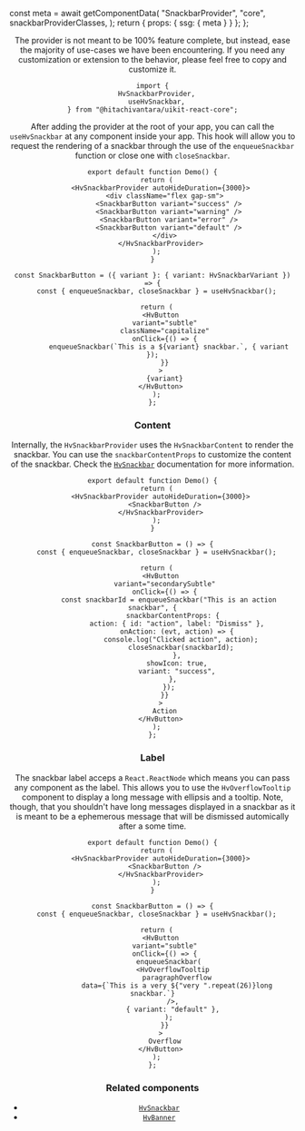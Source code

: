 


  const meta = await getComponentData(
    "SnackbarProvider",
    "core",
    snackbarProviderClasses,
  );
  return { props: { ssg: { meta } } };
};

<Header />

<Callout type="info">
  The provider is not meant to be 100% feature complete, but instead, ease the
  majority of use-cases we have been encountering. If you need any customization
  or extension to the behavior, please feel free to copy and customize it.
</Callout>

```tsx
import {
  HvSnackbarProvider,
  useHvSnackbar,
} from "@hitachivantara/uikit-react-core";
```

After adding the provider at the root of your app, you can call the `useHvSnackbar` at any component inside your app. This hook will allow you to request the rendering of a snackbar through the use of the `enqueueSnackbar` function or close one with `closeSnackbar`.

```tsx live
export default function Demo() {
  return (
    <HvSnackbarProvider autoHideDuration={3000}>
      <div className="flex gap-sm">
        <SnackbarButton variant="success" />
        <SnackbarButton variant="warning" />
        <SnackbarButton variant="error" />
        <SnackbarButton variant="default" />
      </div>
    </HvSnackbarProvider>
  );
}

const SnackbarButton = ({ variant }: { variant: HvSnackbarVariant }) => {
  const { enqueueSnackbar, closeSnackbar } = useHvSnackbar();

  return (
    <HvButton
      variant="subtle"
      className="capitalize"
      onClick={() => {
        enqueueSnackbar(`This is a ${variant} snackbar.`, { variant });
      }}
    >
      {variant}
    </HvButton>
  );
};
```

### Content

Internally, the `HvSnackbarProvider` uses the `HvSnackbarContent` to render the snackbar. You can use the `snackbarContentProps` to customize the content of the snackbar.
Check the [`HvSnackbar`](/components/snackbar) documentation for more information.

```tsx live
export default function Demo() {
  return (
    <HvSnackbarProvider autoHideDuration={3000}>
      <SnackbarButton />
    </HvSnackbarProvider>
  );
}

const SnackbarButton = () => {
  const { enqueueSnackbar, closeSnackbar } = useHvSnackbar();

  return (
    <HvButton
      variant="secondarySubtle"
      onClick={() => {
        const snackbarId = enqueueSnackbar("This is an action snackbar", {
          snackbarContentProps: {
            action: { id: "action", label: "Dismiss" },
            onAction: (evt, action) => {
              console.log("Clicked action", action);
              closeSnackbar(snackbarId);
            },
            showIcon: true,
            variant: "success",
          },
        });
      }}
    >
      Action
    </HvButton>
  );
};
```

### Label

The snackbar label acceps a `React.ReactNode` which means you can pass any component as the label.
This allows you to use the `HvOverflowTooltip` component to display a long message with ellipsis and a tooltip.
Note, though, that you shouldn't have long messages displayed in a snackbar as it is meant to be a ephemerous message that will
be dismissed automically after a some time.

```tsx live
export default function Demo() {
  return (
    <HvSnackbarProvider autoHideDuration={3000}>
      <SnackbarButton />
    </HvSnackbarProvider>
  );
}

const SnackbarButton = () => {
  const { enqueueSnackbar, closeSnackbar } = useHvSnackbar();

  return (
    <HvButton
      variant="subtle"
      onClick={() => {
        enqueueSnackbar(
          <HvOverflowTooltip
            paragraphOverflow
            data={`This is a very ${"very ".repeat(26)}long snackbar.`}
          />,
          { variant: "default" },
        );
      }}
    >
      Overflow
    </HvButton>
  );
};
```

### Related components

- [`HvSnackbar`](/components/snackbar)
- [`HvBanner`](/components/banner)

